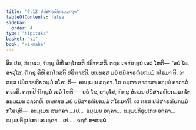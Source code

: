 ```yaml
---
title: "9.12 ປຏິສາຣຓີຍກມ຺ມກຖາ"
tableOfContents: false
sidebar:
  order: 4
type: "tipitaka"
basket: "vi"
book: "vi-maha"
---
```



<DynamicBreadcrumb />

<Division number="414" book="vi-maha">

<Paragraph number="1850" book="vi-maha">
ອິຘ ປນ, ຠິກ຺ຂເວ, ຠິກ຺ຂຸ ຄິຫີ ອກ຺ໂກສຕິ ປຣິຠາສຕິ. ຕຕ຺ຣ ເຈ ຠິກ຺ຂູນໍ ເອວໍ ໂຫຕິ—  ‘ອຍໍ ໂຂ, ອາວຸໂສ, ຠິກ຺ຂຸ ຄິຫີ ອກ຺ໂກສຕິ ປຣິຠາສຕິ. ຫນ຺ທສ຺ສ ມຍໍ ປຏິສາຣຓີຍກມ຺ມໍ ກໂຣມາ’ຕິ. ເຕ ຕສ຺ສ ປຏິສາຣຓີຍກມ຺ມໍ ກໂຣນ຺ຕິ—  ອຘມ຺ເມນ ວຄ຺ຄາ. ໂສ ຕມ຺ຫາ ອາວາສາ ອຎ຺ຎໍ ອາວາສໍ ຄຈ຺ຉຕິ. ຕຕ຺ຖປິ ຠິກ຺ຂູນໍ ເອວໍ ໂຫຕິ—  ‘ອຍໍ ໂຂ, ອາວຸໂສ, ຠິກ຺ຂຸ ສໍເຆນ ປຏິສາຣຓີຍກມ຺ມກໂຕ ອຘມ຺ເມນ ວຄ຺ເຄຫິ. ຫນ຺ທສ຺ສ ມຍໍ ປຏິສາຣຓີຍກມ຺ມໍ ກໂຣມາ’ຕິ. ເຕ ຕສ຺ສ ປຏິສາຣຓີຍກມ຺ມໍ ກໂຣນ຺ຕິ—  ອຘມ຺ເມນ ສມຄ຺ຄາ …ເປ…  ຘມ຺ເມນ ວຄ຺ຄາ…  ຘມ຺ມປຕິຣູປເກນ ວຄ຺ຄາ…  ຘມ຺ມປຕິຣູປເກນ ສມຄ຺ຄາ …ເປ… .

</Paragraph>
</Division>

<Paragraph number="1851" type="center" book="vi-maha">
ຈກ຺ກໍ ກາຕພ຺ພໍ.
</Paragraph>